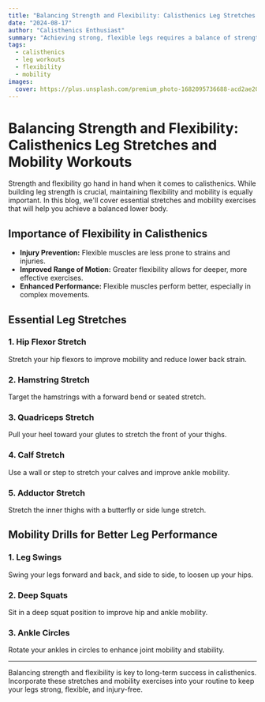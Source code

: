 ```yaml
---
title: "Balancing Strength and Flexibility: Calisthenics Leg Stretches and Mobility Workouts"
date: "2024-08-17"
author: "Calisthenics Enthusiast"
summary: "Achieving strong, flexible legs requires a balance of strength training and mobility exercises. Explore the best stretches and mobility drills for your lower body."
tags:
  - calisthenics
  - leg workouts
  - flexibility
  - mobility
images:
  cover: https://plus.unsplash.com/premium_photo-1682095736688-acd2ae20ffa4?w=800&auto=format&fit=crop&q=60&ixlib=rb-4.0.3&ixid=M3wxMjA3fDB8MHxzZWFyY2h8NXx8Y2FsaXN0aGVuaWNzJTIwcmVzdHxlbnwwfHwwfHx8MA%3D%3D
---
```


# Balancing Strength and Flexibility: Calisthenics Leg Stretches and Mobility Workouts

Strength and flexibility go hand in hand when it comes to calisthenics. While building leg strength is crucial, maintaining flexibility and mobility is equally important. In this blog, we'll cover essential stretches and mobility exercises that will help you achieve a balanced lower body.

## Importance of Flexibility in Calisthenics

- **Injury Prevention:** Flexible muscles are less prone to strains and injuries.
- **Improved Range of Motion:** Greater flexibility allows for deeper, more effective exercises.
- **Enhanced Performance:** Flexible muscles perform better, especially in complex movements.

## Essential Leg Stretches

### 1. **Hip Flexor Stretch**
Stretch your hip flexors to improve mobility and reduce lower back strain.

### 2. **Hamstring Stretch**
Target the hamstrings with a forward bend or seated stretch.

### 3. **Quadriceps Stretch**
Pull your heel toward your glutes to stretch the front of your thighs.

### 4. **Calf Stretch**
Use a wall or step to stretch your calves and improve ankle mobility.

### 5. **Adductor Stretch**
Stretch the inner thighs with a butterfly or side lunge stretch.

## Mobility Drills for Better Leg Performance

### 1. **Leg Swings**
Swing your legs forward and back, and side to side, to loosen up your hips.

### 2. **Deep Squats**
Sit in a deep squat position to improve hip and ankle mobility.

### 3. **Ankle Circles**
Rotate your ankles in circles to enhance joint mobility and stability.

---

Balancing strength and flexibility is key to long-term success in calisthenics. Incorporate these stretches and mobility exercises into your routine to keep your legs strong, flexible, and injury-free.
